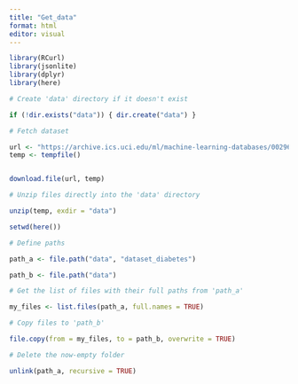 ```yaml
---
title: "Get_data"
format: html
editor: visual
---
```


```r
library(RCurl) 
library(jsonlite) 
library(dplyr) 
library(here)

# Create 'data' directory if it doesn't exist

if (!dir.exists("data")) { dir.create("data") }

# Fetch dataset

url <- "https://archive.ics.uci.edu/ml/machine-learning-databases/00296/dataset_diabetes.zip"
temp <- tempfile()


download.file(url, temp)

# Unzip files directly into the 'data' directory

unzip(temp, exdir = "data")

setwd(here())

# Define paths

path_a <- file.path("data", "dataset_diabetes")

path_b <- file.path("data")

# Get the list of files with their full paths from 'path_a'

my_files <- list.files(path_a, full.names = TRUE)

# Copy files to 'path_b'

file.copy(from = my_files, to = path_b, overwrite = TRUE)

# Delete the now-empty folder

unlink(path_a, recursive = TRUE)
```
